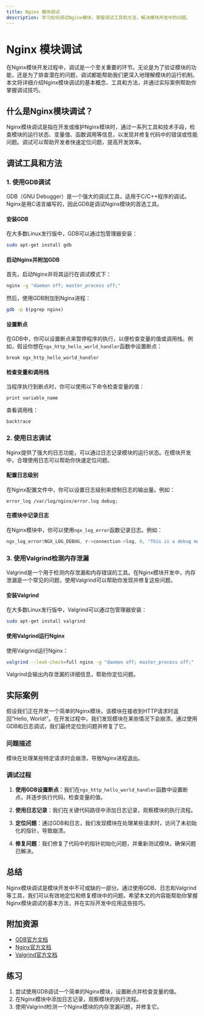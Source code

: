 ```yaml
---
title: Nginx 模块调试
description: 学习如何调试Nginx模块，掌握调试工具和方法，解决模块开发中的问题。
---
```


# Nginx 模块调试

在Nginx模块开发过程中，调试是一个至关重要的环节。无论是为了验证模块的功能，还是为了排查潜在的问题，调试都能帮助我们更深入地理解模块的运行机制。本文将详细介绍Nginx模块调试的基本概念、工具和方法，并通过实际案例帮助你掌握调试技巧。

## 什么是Nginx模块调试？

Nginx模块调试是指在开发或维护Nginx模块时，通过一系列工具和技术手段，检查模块的运行状态、变量值、函数调用等信息，以发现并修复代码中的错误或性能问题。调试可以帮助开发者快速定位问题，提高开发效率。

## 调试工具和方法

### 1. 使用GDB调试

GDB（GNU Debugger）是一个强大的调试工具，适用于C/C++程序的调试。Nginx是用C语言编写的，因此GDB是调试Nginx模块的首选工具。

#### 安装GDB

在大多数Linux发行版中，GDB可以通过包管理器安装：

```bash
sudo apt-get install gdb
```

#### 启动Nginx并附加GDB

首先，启动Nginx并将其运行在调试模式下：

```bash
nginx -g "daemon off; master_process off;"
```

然后，使用GDB附加到Nginx进程：

```bash
gdb -p $(pgrep nginx)
```

#### 设置断点

在GDB中，你可以设置断点来暂停程序的执行，以便检查变量的值或调用栈。例如，假设你想在`ngx_http_hello_world_handler`函数中设置断点：

```gdb
break ngx_http_hello_world_handler
```

#### 检查变量和调用栈

当程序执行到断点时，你可以使用以下命令检查变量的值：

```gdb
print variable_name
```

查看调用栈：

```gdb
backtrace
```

### 2. 使用日志调试

Nginx提供了强大的日志功能，可以通过日志记录模块的运行状态。在模块开发中，合理使用日志可以帮助你快速定位问题。

#### 配置日志级别

在Nginx配置文件中，你可以设置日志级别来控制日志的输出量。例如：

```nginx
error_log /var/log/nginx/error.log debug;
```

#### 在模块中记录日志

在Nginx模块中，你可以使用`ngx_log_error`函数记录日志。例如：

```c
ngx_log_error(NGX_LOG_DEBUG, r->connection->log, 0, "This is a debug message");
```

### 3. 使用Valgrind检测内存泄漏

Valgrind是一个用于检测内存泄漏和内存错误的工具。在Nginx模块开发中，内存泄漏是一个常见的问题，使用Valgrind可以帮助你发现并修复这些问题。

#### 安装Valgrind

在大多数Linux发行版中，Valgrind可以通过包管理器安装：

```bash
sudo apt-get install valgrind
```

#### 使用Valgrind运行Nginx

使用Valgrind运行Nginx：

```bash
valgrind --leak-check=full nginx -g "daemon off; master_process off;"
```

Valgrind会输出内存泄漏的详细信息，帮助你定位问题。

## 实际案例

假设我们正在开发一个简单的Nginx模块，该模块在接收到HTTP请求时返回“Hello, World!”。在开发过程中，我们发现模块在某些情况下会崩溃。通过使用GDB和日志调试，我们最终定位到问题并修复了它。

### 问题描述

模块在处理某些特定请求时会崩溃，导致Nginx进程退出。

### 调试过程

1. **使用GDB设置断点**：我们在`ngx_http_hello_world_handler`函数中设置断点，并逐步执行代码，检查变量的值。

2. **使用日志记录**：我们在关键代码路径中添加日志记录，观察模块的执行流程。

3. **定位问题**：通过GDB和日志，我们发现模块在处理某些请求时，访问了未初始化的指针，导致崩溃。

4. **修复问题**：我们修复了代码中的指针初始化问题，并重新测试模块，确保问题已解决。

## 总结

Nginx模块调试是模块开发中不可或缺的一部分。通过使用GDB、日志和Valgrind等工具，我们可以有效地定位和修复模块中的问题。希望本文的内容能帮助你掌握Nginx模块调试的基本方法，并在实际开发中应用这些技巧。

## 附加资源

- [GDB官方文档](https://sourceware.org/gdb/documentation/)
- [Nginx官方文档](https://nginx.org/en/docs/)
- [Valgrind官方文档](https://valgrind.org/docs/manual/manual.html)

## 练习

1. 尝试使用GDB调试一个简单的Nginx模块，设置断点并检查变量的值。
2. 在Nginx模块中添加日志记录，观察模块的执行流程。
3. 使用Valgrind检测一个Nginx模块的内存泄漏问题，并修复它。
